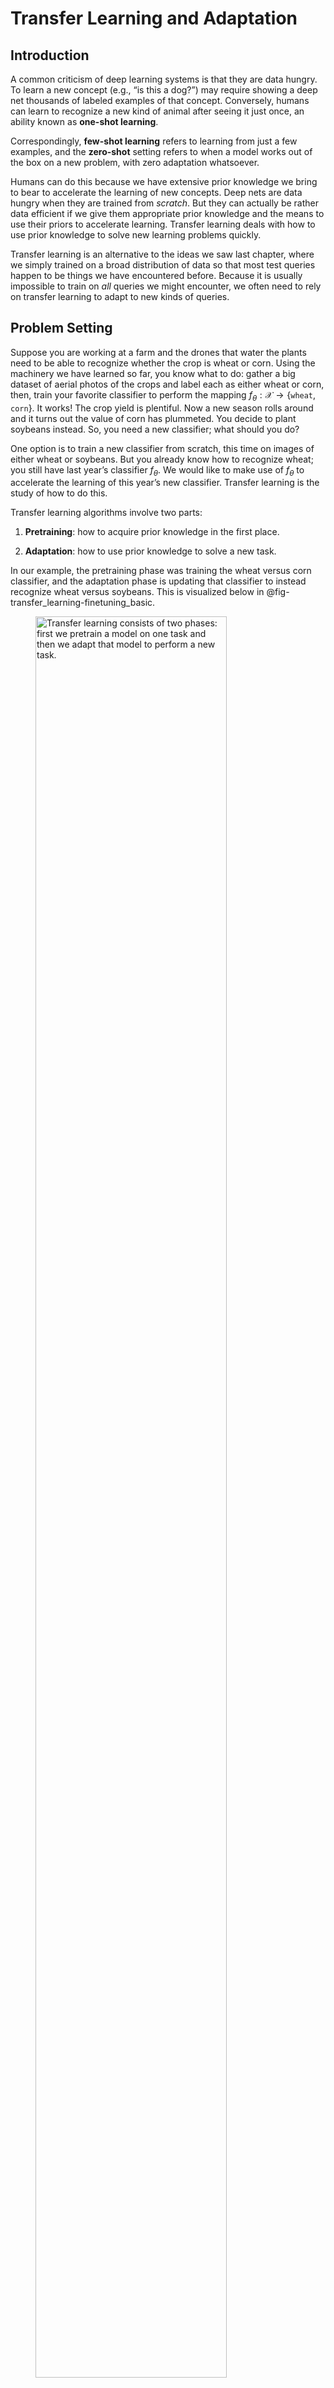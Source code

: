 # Transfer Learning and Adaptation {#sec-transfer_learning}

## Introduction

A common criticism of deep learning systems is that they are data hungry. To learn a new concept (e.g., "is this a dog?") may require showing a deep net thousands of labeled examples of that concept. Conversely, humans can learn to recognize a new kind of animal after seeing it just once, an ability known as **one-shot learning**.


:::{.column-margin}
Correspondingly, **few-shot learning** refers to learning from just a few examples, and the **zero-shot** setting refers to when a model works out of the box on a new problem, with zero adaptation whatsoever.
:::

Humans can do this because we have extensive prior knowledge we bring to
bear to accelerate the learning of new concepts. Deep nets are data
hungry when they are trained from *scratch*. But they can actually be
rather data efficient if we give them appropriate prior knowledge and
the means to use their priors to accelerate learning. Transfer learning
deals with how to use prior knowledge to solve new learning problems
quickly.

Transfer learning is an alternative to the ideas we saw last chapter,
where we simply trained on a broad distribution of data so that most
test queries happen to be things we have encountered before. Because it
is usually impossible to train on *all* queries we might encounter, we
often need to rely on transfer learning to adapt to new kinds of
queries.

## Problem Setting

Suppose you are working at a farm and the drones that water the plants
need to be able to recognize whether the crop is wheat or corn. Using
the machinery we have learned so far, you know what to do: gather a big
dataset of aerial photos of the crops and label each as either wheat or
corn, then, train your favorite classifier to perform the mapping
$f_{\theta}: \mathcal{X} \rightarrow \{\texttt{wheat}, \texttt{corn}\}$.
It works! The crop yield is plentiful. Now a new season rolls around and
it turns out the value of corn has plummeted. You decide to plant
soybeans instead. So, you need a new classifier; what should you do?

One option is to train a new classifier from scratch, this time on
images of either wheat or soybeans. But you already know how to
recognize wheat; you still have last year's classifier $f_{\theta}$. We
would like to make use of $f_{\theta}$ to accelerate the learning of
this year's new classifier. Transfer learning is the study of how to do
this.

Transfer learning algorithms involve two parts:

1.  **Pretraining**: how to acquire prior knowledge in the first place.

2.  **Adaptation**: how to use prior knowledge to solve a new task.

In our example, the pretraining phase was training the wheat versus corn
classifier, and the adaptation phase is updating that classifier to
instead recognize wheat versus soybeans. This is visualized below in
@fig-transfer_learning-finetuning_basic.

![Transfer learning consists of two phases: first we pretrain a model on one task and then we adapt that model to perform a new task.](./figures/transfer_learning/pretraining_and_adaptation.png){width="85%" #fig-transfer_learning-finetuning_basic}


:::{.column-margin}
The pretraining phase could just be regular training, which we only call *pre*training in retrospect, once we decide to start adapting to a new problem. Or we can specifically design pretraining algorithms that are *only* meant as a warm up for the real event. Representation learning algorithms @sec-representation_learning are of this latter variety.
:::

In the next sections we will describe specific kinds of transfer
learning algorithms, which handle each of these stages in different
ways. Then, in @sec-transfer_learning-combinatorial_catalog, we will
reflect on the landscape of choices we have made, and we will see that
transfer learning is better understood as a collection of tools, which
can be combined in innumerable ways, rather than as a set of specific
named algorithms.

## Finetuning

There are many ways to do transfer learning. We will start with perhaps
the simplest: when you encounter a new task, just keep on learning *as
if nothing happened*.

**Finetuning** consists of initialializing a new classifier with the
parameter vector from the pretrained model, and then training it as
usual. In other words, finetuning is making small (fine) adjustments
(tuning) to the parameters of your model to adapt it to do something
slightly different than what it did before, or even something a lot
different.

There are three stages: (1) pretrain
$f: \mathcal{X} \rightarrow \mathcal{Y}$, (2) initialize
$f^{\prime} = f$, and (3) finetune
$f^{\prime}: \mathcal{X}^{\prime} \rightarrow \mathcal{Y}^{\prime}$. The
full algorithm is written in 
@alg-transfer_learning-finetuning, with $f$ and $f^{\prime}$
indicated as just a continually learning $f_{\theta}$ with different
iterates of $\theta$ as learning progresses.

![Finetuning. Using gradient descent to train one model and then finetuning to produce a second model.](./figures/transfer_learning/fig-transfer_learning-finetuning.png){width="100%" #alg-transfer_learning-finetuning}

Finetuning is simple and works well. But there is one tricky bit we
still need to deal with: What if the structure of $f_{\theta}$ is
incompatible with the new problem we wish to finetune on?

For example, suppose $f$ is a neural net and $\theta$ are the weights
and biases of this net. Then the previous algorithm will only work if
the dimensionality of $\mathcal{X}$ matches the dimensionality of
$\mathcal{X}^{\prime}$, and the same for $\mathcal{Y}$ and
$\mathcal{Y}^{\prime}$. This is because, for our neural net model,
$f_{\theta}$ must have the same shape inputs and outputs regardless of
the values $\theta$ takes on. What if we start with our net trained to
classify between wheat and corn and now want to finetune it to classify
between wheat, corn, and soybeans? The dimensionality of the output has
changed from two classes to three.

To handle this it is common to cut off the last layer of the network and
replace it with a new final layer that outputs the correct
dimensionality. If the input dimensionality changes, you can do the same
with the first layer of the network. Both these changes are shown next,
in @fig-transfer_learning-finetuning_stages.

![](./figures/transfer_learning/fig-transfer_learning-finetuning_stages.png){width="100%" #fig-transfer_learning-finetuning_stages}

To be precise, let $f: \mathcal{X} \rightarrow \mathcal{Y}$ decompose as
$f= f_1 \circ f_2 \circ f_3$, with
$f_1: \mathcal{X} \rightarrow \mathcal{Z}_1$,
$f_2: \mathcal{Z}_1 \rightarrow \mathcal{Z}_2$, and
$f_3: \mathcal{Z}_2 \rightarrow \mathcal{Y}$. Now we wish to learn a
function
$f^{\prime}: \mathcal{X}^{\prime} \rightarrow \mathcal{Y}^{\prime}$,
which decomposes as
$f^{\prime}= f^{\prime}_1 \circ f^{\prime}_2 \circ f^{\prime}_3$, with
$f^{\prime}_1: \mathcal{X}^{\prime} \rightarrow \mathcal{Z}_1$,
$f_2: \mathcal{Z}_1 \rightarrow \mathcal{Z}_2$, and
$f_3: \mathcal{Z}_2 \rightarrow \mathcal{Y}^{\prime}$. The finetuning
approach here would be to first learn $f$; then, in order to learn
$f^{\prime}$, we initialize $f^{\prime}_2$ with the parameters of $f_2$
and initialize $f^{\prime}_1$ and $f^{\prime}_3$ randomly (i.e., train
these from scratch).

### Finetuning Subparts of a Network

@fig-transfer_learning-finetuning_stages shows that you don't have to
finetune all layers in your network but can selectively finetune some
and initialize others from scratch. In fact this strategy can be applied
quite generally, where we initialize some parts of a computation graph
from pretrained models and initialize others from scratch. There are
many reasons why you might want to do this, or not. Sometimes you might
have pretrained models that can perform just certain parts of what your
full system needs to do. You can use these pretrained models and compose
them together with layers initialized from scratch. Other times you may
want to *freeze* certain layers to prevent them from forgetting their
prior knowledge @zhang2023adding.

An example of both these use cases is given in
@fig-transfer_learning-finetuning_certain_modules_example. In this
example we imagine we are making a system to detect cars in street
images. We have four modules that work together to achieve this. The
`featurize` module converts the input image $\mathbf{x}$ into a feature
map (for example, this could be DINO @caron2021emerging, which we saw in
@sec-perceptual_organization-affinity_based_segmentation).
This module is pretrained and frozen; the idea is we have a good generic
feature extractor that will work for many problems, and we do not need
to update it for each new problem we encounter. Next we have two modules
that take these feature maps as input and extract different kinds of
useful information from them: (1) `depth estimator` predicts the depth
map of the image (geometry), (2) `dense classifier` predicts a class
label per-pixel (semantics). In our example, these two models are
pretrained on generic images but we need to finetune them to work on the
kind of street images we will be applying our detector to. Finally,
given the depth and class predictions, we have a final module,
`detector`, that searches for the image region that has the geometry and
semantics of a car. This module outputs a bounding box $\mathbf{y}$
indicating where it thinks the car is. 



:::{.column-margin}
We will use the symbol ![](figures/transfer_learning/lock.png){width="10%"} 
to indicate a frozen module and the symbol ![](figures/transfer_learning/fire.png){width="10%"} to indicate a module that is updated during the adaptation phase.
:::


![Finetuning certain subsets of a computation graph. Here we show some modules that have been pretrained (those with a shaded background) and one that is trained from scratch at finetuning time.](./figures/transfer_learning/finetuning_certain_modules_example.png){width="70%" #fig-transfer_learning-finetuning_certain_modules_example}

Within a single layer, it is also possible to update just a subspace of
the full weight matrix. This can be an effective way to save memory
(fewer weight gradients to track during backpropagation) or to
regularize the amount of adaptation you are performing. One popular way
to do so is to apply a low-rank update to the weight matrix @hu2021lora.

### Heads and Probes

As discussed previously, a model can be adapted by changing some or all
of its parameters, or by adding entirely new modules to the computation
graph. One important kind of new module is a **read out** module that
takes some features from the computation graph as input and produces a
new prediction as output. When these modules are linear, they are called
**linear probes**. These modules are relatively lightweight (few
parameters) and can be optimized with tools from linear optimization
(where there are often closed form solutions). Because of this, linear
probes are very popular as a way of repurposing a neural net to perform
a new task. These modules are also useful as a way of assessing what
kind of knowledge each feature map in the original network represents,
in the sense that if a feature map can linearly classify some attribute
of the data, then that feature maps knows something about that
attribute. In this usage, linear probes are probing the knowledge
represented in some layer of a neural net.

## Learning from a Teacher

When we first encountered supervised learning in chapter
@sec-intro_to_learning, we described it as *learning
from examples*. You are given a dataset of example inputs and their
corresponding outputs and the task is to infer the relationship that can
explain these input-output pairs:

![](./figures/transfer_learning/fig-transfer_learning-learning_from_examples.png){width=70% fig-align="center"}

This kind of learning is like having a very lazy teacher, who just gives
you the answer key to the homework questions but does not provide any
explanations and won't answer questions. Taking that analogy forward,
could we learn instead from a more instructive teacher?

One way of formalizing this setting is to consider the teacher as a
well-trained model $t: \mathcal{X} \rightarrow \mathcal{Y}$ that maps
input queries to output answers. The student (the learner) observes both
data $\{x^{(i)}\}^N_{i=1}$ and has access to the teacher model $t$. The
student can learn to imitate the teacher's outputs or can learn to match
*how the teacher processes the queries*, matching intermediate
activations of the teacher model.

![](./figures/transfer_learning/fig-transfer_learning-learning_from_teacher.png){width=70% fig-align="center"}

:::{.column-margin}
Learning from examples can be considered a special
case of learning from a teacher. It is the case where the teacher is the
world and our only access to the teacher is observing outputs from it,
that is, the examples $y$ that match each input $x$.
:::



### Knowledge distillation

**Knowledge distillation** is a simple and popular algorithm for
learning a classifier from a teacher. We assume that the teacher is a
well-trained classifier that outputs a $K-1$-dimensional probability
mass function (pmf), $t: \mathcal{X} \rightarrow \vartriangle^{K-1}$
(see @sec-intro_to_learning-image_classification. The student, a
model $f_{\theta}: \mathcal{X} \rightarrow \vartriangle^{K-1}$, simply
tries to imitate the teacher's output pmf: for each input $x$ that the
student sees, its goal is to output the same pmf vector as the teacher
outputs for $x$. The full algorithm is given in the diagram below.

![](./figures/transfer_learning/fig-transfer_learning-knowledge_distillation.png){width=70% fig-align="center"}

:::{.column-margin}
This section describes knowledge distillation as it was defined in @hinton2015distilling, which is the paper that introduced the term. Note that the term is now often used to refer to the whole family of algorithms that have extended this original method. See @gou2021knowledge for a survey.
:::

Notice that this learning problem is very similar to softmax regression
on labeled data, and a diagram comparing the two is given in
@fig-transfer_learning-KD_diagram. The difference is that in knowledge
distillation the targets are not one-hot (like in standard label
prediction problems) but rather are more *graded*. The teacher outputs a
probability vector that reflect the teacher's belief as to the class of
the input, rather than the ground truth class of the input. These
beliefs may assign partial credit to classes that are similar to the
ground truth, and this can actually make the teacher *more* informative
than learning from ground truth labels.

![Comparing knowledge distillation to supervised learning from labels.](./figures/transfer_learning/KD_diagram.png){width="100%" #fig-transfer_learning-KD_diagram}

Think of it this way: the ground truth label for a domestic cat is
"domestic cat" but the pmf vector output by a teacher, looking at a
domestic cat, is more like "this image looks 90 percent like a domestic
cat, but also 10 percent like a tiger." That would be rather informative
if the domestic cat in the image is a particularly large and fearsome
looking one. The student not only gets to learn that this image is
showing a domestic cat but also that this particular domestic cat is
tiger-like. That tells the student something about both the class
"domestic cat" and the class "tiger." In this way the teacher can
provide more information about the image than a one-hot label would, and
in some cases this extra information can accelerate student
learning @hinton2002training.

## Prompting

Prompting edits the *input data* to solve a new problem. Prompting is
very popular in natural language processing (NLP), where text-to-text
systems can have natural language prompts prepended to the string that
is input to the model. For example, a general-purpose language model can
be prompted with \[`Make sure to answer in French`, `X`\], for some
arbitrary input `X`. Then the output will be a French translation of
whatever the model would have responded to when queried with `X`.

The same can be done for vision systems. First, prompting methods from
NLP can be directly used for prompting the text inputs to
vision-language models @radford2021learning (@sec-VLMs-CLIP). Second, prompting can also be applied to
visual inputs. Just like we can prepend a textual input with text, we
can prepend a visual input with visual data, yielding a method that may
be called **visual
prompting** @bahng2022exploring, @bar2022visual, @jia2022visual. This
can be done by concatenating pixels, tokens, or other visual formats to
a vision model's inputs. This requires a model that takes variable-sized
inputs; luckily this includes most neural net architectures, such as
convolutional neural nets (CNNs), recurrent neural nets (RNNs), and
transformers. Or, we can combine the visual prompt with the input query
in other ways, such as by addition.

Prompting is visualized in @fig-transfer_learning-prompting, where
$\oplus$ represents concatenation, addition, or potentially other ways
of mixing prompts and input signals.

![Prompting: a prompt $\mathbf{p}$ is combined with the input $x$ to change the output $y$.](./figures/transfer_learning/prompting.png){width="35%" #fig-transfer_learning-prompting}

Let's now look at several concrete ways of prompting a vision system.
One simple way is to directly edit the input pixels, and this approach
is shown in @fig-transfer_learning-pixel_prompt:

![A prompt can be made out of pixels: a prompt image (which looks like a border of noise here) is added to the input image in order to change the model's behavior. Three different prompts are shown, one that adapts the model to perform scene classification, a second for aesthetics classification, and a third for object classification. Modified from @bahng2022exploring](./figures/transfer_learning/vp_hyojin.png){width="100%" #fig-transfer_learning-pixel_prompt}

Here, the prompt is an image $\mathbf{p}$ that is added to the input
image $\mathbf{x}$. The prompt looks like noise, but it is actually an
optimized signal that changes the model's behavior. The top prompt was
optimized to make the model predict the dog's species and the bottom
prompt was optimized to make the model predict the dog's expression.
Mathematically, this kind of prompting is very similar to the
adversarial noise we covered in @sec-bias_and_shift-adversarial_attacks.  


:::{.column-margin}
Because of its similarity to adversarial examples, early papers on prompting sometimes referred to it as *adversarial reprogramming* @elsayed2018adversarial.
:::

However, here we are not adding noise that *hurts* performance but instead adding
noise that *improves* performance on a new task of interest. Given a set
of $M$ training examples that we would like to adapt to,
$\{\mathbf{x}^{(i)}, \mathbf{y}^{(i)}\}_{i=1}^M$, we learn a prompt via
the following optimization problem: $$\begin{aligned}
    \mathop{\mathrm{arg\,min}}_{\mathbf{p}} \sum_{i=1}^M \mathcal{L}(f(\mathbf{x}^{(i)} + \mathbf{p}), \mathbf{y}^{(i)})
\end{aligned}$$ where $\mathcal{L}$ is the loss function for our
problem.[^1]

Rather than adding a prompt in pixel space, it is also possible to add a
prompt to an intermediate feature space. Let's look next at one way to
do this. Jia, Tang, *et al.* @jia2022visual proposed to use a *token* as
the prompt for a vision transformer architecture @dosovitskiy2020vit
(see chapter
@sec-transformers for details on transformers). This new
token is concatenated to the input of the transformer, which is a set of
tokens representing image patches
(@fig-transformers-prompting_a_transformer):



![Prompting a transformer with a learnable input token. The prompt token is mixed into the network via attention; therefore \textit{no} parameters of the original network have to be updated (see @sec-transformers).](./figures/transformers/prompting_a_transformer.png){width="40%" #fig-transformers-prompting_a_transformer}

The token is a $d$-dimensional code vector and this vector is optimized
to change the behavior of the transformer to achieve a desired result,
such as increased performance on a new dataset or task. The attention
mechanism works as usual except now all the input tokens also attend to
the prompt. The prompt thereby modulates the transformation applied to
the input tokens on the first layer, and this is how it affects the
transformer's behavior.

It is also possible to train a model to be *promptable*, so that at test
time it adapts better to user prompts. An advantage of this approach is
that we can train a model to understand human-interpretable prompts. For
example, we could train the model so that its behavior can be adapted
based on text instructions or based on user-drawn strokes (a
representative example of both of these use cases can be found in
@kirillov2023segment). In fact, we have already seen many such systems
in this book: any system that interactively adapts to user inputs can be
considered a promptable system. In particular, many promptable systems
use the tools of conditional generative modeling (chapter
@sec-conditional_generative_models to train systems can
are conditioned on user text instructions (e.g., @dalle1,
@rombach2022high, which we cover in chapter
@sec-VLMs-CLIP.

## Domain Adaptation

Often, the data we train on comes from a different distribution, or
domain, than the data we will encounter at test time. For example, maybe
we have trained a recognition system on internet photos and now we want
to deploy the system on a self-driving car. The imagery the car sees
looks very different than everyday photos you might find on the
internet. **Domain adaptation** refers to methods for adapting the
training domain to be more like the test domain, or vice versa. The
first option is to adapt the test data,
$\{\mathbf{x}_{\texttt{test}}^{(i)},\mathbf{y}_{\texttt{test}}^{(i)}\}_{i=1}^N$
to look more like the training data. Then $f$ should work well on both
the training data and the test data. Or we can go the other way around,
adapting the training data to look like the test data, *before* training
$f$ on the adapted training data. In either case, the trick is to make
the distribution of test and train data identical, so that a method that
works on one will work just as well on the other.

Commonly, we only have access to labels at training time, but may have
plentiful unlabeled inputs $\{\mathbf{x}^{\prime}_i\}_{i=1}^N$ at
testing time. This setting is sometimes referred to as **unsupervised
domain adaptation**. Here we cannot make use of test labels but we can
still align the test inputs to look like the training inputs (or vice
versa). One way to do so is to use a generative adversarial network
(GAN; chapter
@sec-generative_models that translates the data in one
domain to look identically distributed as the data in the other domain,
as has been explored in e.g.,
@tzeng2017adversarial, @CycleGAN2017, @hoffman2018cycada. A simple
version of this algorithm is given in algorithm
@alg-transfer_learning-domain_adaptation_by_translation.

![Unpaired domain adaptation via adversarial translation.](./figures/transfer_learning/domain_adaptation_by_translation.png){width="100%" #alg-transfer_learning-domain_adaptation_by_translation}

:::{.column-margin}
You may notice that domain adaptation is very similar
to prompting. Both edit the model's inputs to make the model perform
better. However, while prompting's objective is to improve or steer
model performance, domain adaptation's objective is to make the inputs
look more familiar. This means domain adaptation is applicable even when
we don't have access to the model or even know what the task will
be.
:::



## Generative Data

Generative models (chapter
@sec-generative_models) produce synthetic data that
looks like real data. Could this ability be useful for transfer
learning? At first glance it may seem like the answer is no: Why use
fake data if you have access to the real thing?

However, **generative data** (i.e., synthetic data sampled from a
generative model) is not just a cheap copy of real data. It can be
*more* data, and it can be *better* data. It can be *more* data because
we can draw an unbounded number of samples from a generative model.
These samples are not just copies of the training datapoints but can
interpolate and remix the training data in novel ways (chapter
@sec-generative_models). Generative models can also
produce *better* data because the data comes coupled with a procedure
that generated it, and this procedure has structure that can be
exploited to understand and manipulate the data distribution.

One such structure is latent variables (chapter
@sec-generative_modeling_and_representation_learning).
Suppose you have generated a training set of outdoor images with a
latent variable generative model. You want to train an object classifier
on this data. You notice that the images never show a cow by a beach,
but you happen to live in northern California where the cows love to
hang out on the coastal bluffs. How can you adapt your training data to
be useful for detecting these particular cows? Easy: just edit the
latent variables of your model to make it produce images of cows on
beaches. If the model is pretrained to produce all kinds of images, it
may have the ability to generate cows on beaches with just a little
tweaking.

It is currently a popular area of research to use large, pretrained
generative models as data sources for many applications like
this @jahanian2021generative, @he2022synthetic, @brooks2022instructpix2pix.
In this usage, you are transferring knowledge about *data*, to
accelerate learning to solve a new problem. The function being learned
can be trained from scratch, but it is leveraging the generative model's
knowledge about what images look like and how the world works.

## Other Kinds of Knowledge that Can Be Transferred

This chapter has covered a few different kinds of knowledge that can be
pretrained and transferred. We have not aimed to be exhaustive. As an
exercise, you can try the following: (1) download the code for your
favorite learning algorithm, (2) pick a random line, (3) and figure out
how you can pretrain whatever is being computed on that line. Maybe you
picked the line that defines the loss function; that can be pretrained!
The term for this is a **learned loss** (e.g., @houthooft2018evolved).
Or maybe you picked the line `optim.SGD...` that defines the optimizer:
the optimizer can also be pretrained. This is called a **learned
optimizer** (e.g., @andrychowicz2016learning). It's currently less
common to *adapt* modules like these (they are usually just pretrained
and then held fixed), but in principle there is no reason why you can't.
Maybe you, reader, can figure out a good way to do so.

## A Combinatorial Catalog of Transfer Learning Methods {#sec-transfer_learning-combinatorial_catalog}

Many of the methods we introduced previously follow a similar format:

-   Pretrain one component of the system.

-   Adapt that component and/or other components.

In table
@tbl-generative_models-types_of_gen_model, we present the
relationship these methods by framing them all as empirical risk
minimization with different components optimized during pretraining
and/or during adaptation.

<!-- TODO: text color -->

| Method             | Learning                                                                                     | Inference                                             |
|--------------------|---------------------------------------------------------------------------------------------|------------------------------------------------------|
| Generative data    | $\arg\min_{\textcolor{{rgb}{0.8, 0.0, 0.2}}{\theta}} \mathbb{E}_{\textcolor{pretrained_color}{x},\textcolor{pretrained_color}{y}}[\mathcal{L}(f_{\textcolor{adapted_color}{\theta}}(\textcolor{pretrained_color}{x}), \textcolor{pretrained_color}{y})]$ | $f_{\textcolor{adapted_color}{\theta}}(x)$          |
| Distillation       | $\arg\min_{\textcolor{adapted_color}{\theta}} \mathbb{E}_{x}[\mathcal{L}(f_{\textcolor{adapted_color}{\theta}}(x), \textcolor{pretrained_color}{t}(x))]$ | $f_{\textcolor{adapted_color}{\theta}}(x)$          |
| Prompting          | $\arg\min_{\textcolor{adapted_color}{\epsilon}} \mathbb{E}_{x,y}[\mathcal{L}(f_{\textcolor{pretrained_color}{\theta}}(x \oplus \textcolor{adapted_color}{\epsilon}), y)]$ | $f_{\textcolor{pretrained_color}{\theta}}(x \oplus \textcolor{adapted_color}{\epsilon})$ |
| Finetuning         | $\arg\min_{\textcolor{both_color}{\theta}} \mathbb{E}_{x,y}[\mathcal{L}(f_{\textcolor{both_color}{\theta}}(x), y)]$ | $f_{\textcolor{both_color}{\theta}}(x)$             |
| Probes / heads     | $\arg\min_{\textcolor{adapted_color}{\phi}} \mathbb{E}_{x,y}[\mathcal{L}(h_{\textcolor{adapted_color}{\phi}}(f_{\textcolor{pretrained_color}{\theta}}(x)), y)]$ | $h_{\textcolor{adapted_color}{\phi}}(f_{\textcolor{pretrained_color}{\theta}}(x))$ |
| Learned loss       | $\arg\min_{\textcolor{adapted_color}{\theta}} \mathbb{E}_{x,y}[\textcolor{pretrained_color}{\mathcal{L}}(f_{\textcolor{adapted_color}{\theta}}(x), y)]$ | $f_{\textcolor{adapted_color}{\theta}}(x)$          |
| Learned optimizer  | $\textcolor{pretrained_color}{\arg\min}_{\textcolor{adapted_color}{\theta}} \mathbb{E}_{x,y}[\mathcal{L}(f_{\textcolor{adapted_color}{\theta}}(x), y)]$ | $f_{\textcolor{adapted_color}{\theta}}(x)$          |
: Different kinds of transfer learning presented as empirical risk minimization (ERM). *Notes*: The $\oplus$ symbol indicates concatenation or addition (or other kinds of signal combination). Domain adaptation does not map neatly to ERM so we omit it here. {#tbl-generative_models}


## Sequence Models from the Lens of Adaptation

There is one more important class of adaptation algorithms: any model of
a sequence that updates its behavior based on the items in the sequence
it has already seen. We can consider such models as *adapting* to the
earlier items in the sequence. CNNs, transformers, and RNNs all have
this ability, among many other models, because they can all process
sequences and model dependences between earlier items in the sequence
and later decisions. However, the ability of sequence models to handle
adaptation is clearest with RNNs, which we will focus on in this
section.

RNNs update their hidden states as they process a sequence of data.
These changes in hidden state change the behavior of the mapping from
input to output. Therefore, RNNs *adapt* as they process data. Now
consider that learning is the problem of adapting future behavior as a
function of past data. RNNs can be run on sequences of frames in a movie
or on sequences of pixels in an image. They can also be run on sequences
of training points in a training dataset! If you do that, then the RNN
is doing *learning*, and learning such an RNN can be considered
metalearning. For example, let's see how we can make an RNN do
supervised learning. Supervised learning is the problem of taking a set
of examples $\{\mathbf{x}^{(i)},\mathbf{y}^{(i)}\}_{i=1}^N$ and
inferring a function $f: \mathbf{x} \rightarrow \mathbf{y}$. Without
loss of generality, we can define an ordering over the input set, so the
learning problem is to take the sequence
$\{\mathbf{x}^{(1)}, \mathbf{y}^{(1)}, \ldots, \mathbf{x}^{(n)}, \mathbf{y}^{(n)}\}$
as input and produce $f$ as output.

The goal of supervised learning is that after training on the training
data, we should do well on any random test query. After processing the
training sequence
$\{\mathbf{x}^{(1)}, \mathbf{y}^{(1)}, \ldots, \mathbf{x}^{(n)}, \mathbf{y}^{(n)}\}$,
an RNN will have arrived at some setting of its hidden state. Now if we
feed the RNN a new query $\mathbf{x}^{(n+1)}$, the mapping it applies,
which produces an output $\mathbf{y}^{(n+1)}$, can be considered the
learned function $f$. This function is defined by the parameters of the
RNN along with its hidden state that was learned from the training
sequence. Since we can apply this $f$ to any arbitrary query
$\mathbf{x}^{(n+1)}$, what we have is a learned function that operates
just like a function learned by any other learning algorithm; it's just
that in this case the learning algorithm was an RNN.


:::{.column-margin}
Another name for this kind of learning, which is emergent in a sequence modeling problem, is **in-context learning**.
:::


## Concluding Remarks

Transfer learning and adaptation are becoming increasingly important as
we move to ever bigger models that have been pretrained on ever bigger
datasets. Until we have a truly universal model, which can solve any
problem zero-shot, adaptation will remain an important topic of study.

[^1]: Here we require that the output space $\mathcal{Y}$ is the same
    between the pretrained model and the prompted model. If we want to
    adapt to perform a task with a different output dimensionality then
    we can add a learned projection layer $f^{\prime}$ after the
    pretrained $f$, just like we did in
    @fig-transfer_learning-finetuning_stages.
